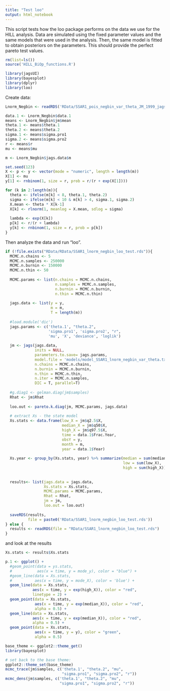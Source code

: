 ```yaml
---
title: "Test loo"
output: html_notebook
---
```


This script tests how the loo package performs on the data we use for the HILL analysis. Data are simulated using the fixed parameter values and the same models that were used in the analysis. Then, the same model is fitted to obtain posteriors on the parameters. This should provide the perfect pareto test values.

```r
rm(list=ls())
source('HILL_BiOp_functions.R')

library(jagsUI)
library(bayesplot)
library(dplyr)
library(loo)
```

Create data:
```r
Lnorm_Negbin <- readRDS('RData/SSAR1_pois_negbin_var_theta_JM_1999_jagsUI_2018-09-25.rds')

data.1 <- Lnorm_Negbin$data.1
means <- Lnorm_Negbin$jm$mean
theta.1 <- means$theta.1
theta.2 <- means$theta.2
sigma.1 <- means$sigma.pro1
sigma.2 <- means$sigma.pro2
r <- means$r
mu <- means$mu

m <- Lnorm_Negbin$jags.data$m

set.seed(123)
X <- p <- y <- vector(mode = "numeric", length = length(m))
X[1] <- mu
y[1] <- rnbinom(1, size = r, prob = r/(r + exp(X[1])))

for (k in 2:length(m)){
  theta <- ifelse(m[k] < 8, theta.1, theta.2)
  sigma <- ifelse(m[k] < 10 & m[k] > 4, sigma.1, sigma.2)
  X.mean <- theta * X[k-1]
  X[k] <- rlnorm(1, meanlog = X.mean, sdlog = sigma)
  
  lambda <- exp(X[k])
  p[k] <- r/(r + lambda)
  y[k] <- rnbinom(1, size = r, prob = p[k])
}

```

Then analyze the data and run "loo".

```r
if (!file.exists("RData/RData/SSAR1_lnorm_negbin_loo_test.rds")){
  MCMC.n.chains <- 5
  MCMC.n.samples <- 250000
  MCMC.n.burnin <- 150000
  MCMC.n.thin <- 50
  
  MCMC.params <- list(n.chains = MCMC.n.chains,
                      n.samples = MCMC.n.samples,
                      n.burnin = MCMC.n.burnin,
                      n.thin = MCMC.n.thin)
  
  jags.data <- list(y = y,
                    m = m,
                    T = length(m))
  
  #load.module('dic')
  jags.params <- c('theta.1', "theta.2", 
                   'sigma.pro1', 'sigma.pro2', "r",
                   'mu', 'X', 'deviance', 'loglik')
  
  jm <- jags(jags.data,
             inits = NULL,
             parameters.to.save= jags.params,
             model.file = 'models/model_SSAR1_lnorm_negbin_var_theta.txt',
             n.chains = MCMC.n.chains,
             n.burnin = MCMC.n.burnin,
             n.thin = MCMC.n.thin,
             n.iter = MCMC.n.samples,
             DIC = T, parallel=T)
  
  #g.diag1 <- gelman.diag(jm$samples)
  Rhat <- jm$Rhat
  
  loo.out <- pareto.k.diag(jm, MCMC.params, jags.data)
  
  # extract Xs - the state model
  Xs.stats <- data.frame(low_X = jm$q2.5$X,
                         median_X = jm$q50$X,
                         high_X = jm$q97.5$X,
                         time = data.1$Frac.Year,
                         obsY = y,
                         month = m,
                         year = data.1$Year)
  
  Xs.year <- group_by(Xs.stats, year) %>% summarize(median = sum(median_X),
                                                    low = sum(low_X),
                                                    high = sum(high_X))
  
  
  results<- list(jags.data = jags.data,
                 Xs.stats = Xs.stats,
                 MCMC.params = MCMC.params,
                 Rhat = Rhat,
                 jm = jm,
                 loo.out = loo.out)
  
  saveRDS(results,
          file = paste0('RData/SSAR1_lnorm_negbin_loo_test.rds'))
} else {
  results <- readRDS(file = "RData/SSAR1_lnorm_negbin_loo_test.rds")
}

```

and look at the results

```r
Xs.stats <- results$Xs.stats

p.1 <- ggplot() +
  #geom_point(data = ys.stats,
  #           aes(x = time, y = mode_y), color = "blue") +
  #geom_line(data = Xs.stats,
  #          aes(x = time, y = mode_X), color = 'blue') +
  geom_line(data = Xs.stats,
            aes(x = time, y = exp(high_X)), color = "red",
            linetype = 2) +
  geom_point(data = Xs.stats,
             aes(x = time, y = exp(median_X)), color = "red",
             alpha = 0.5) +
  geom_line(data = Xs.stats,
            aes(x = time, y = exp(median_X)), color = "red",
            alpha = 0.5) +
  geom_point(data = Xs.stats,
             aes(x = time, y = y), color = "green",
             alpha = 0.5)

base_theme <- ggplot2::theme_get()
library(bayesplot)

# set back to the base theme:
ggplot2::theme_set(base_theme)
mcmc_trace(jm$samples, c('theta.1', "theta.2", "mu",
                         "sigma.pro1", "sigma.pro2", "r"))
mcmc_dens(jm$samples, c('theta.1', "theta.2", "mu",
                        "sigma.pro1", "sigma.pro2", "r"))

```

